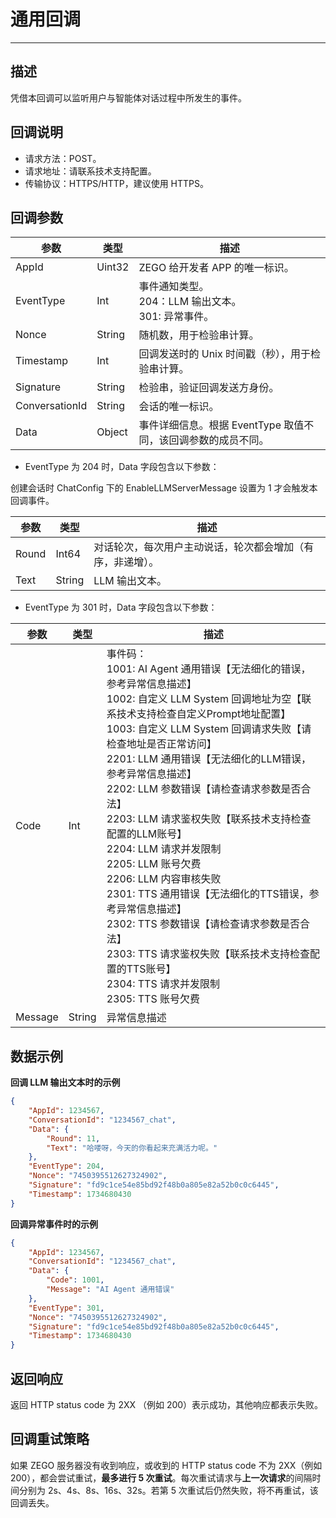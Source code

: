 
# 通用回调

- - -

## 描述

凭借本回调可以监听用户与智能体对话过程中所发生的事件。

## 回调说明

- 请求方法：POST。
- 请求地址：请联系技术支持配置。
- 传输协议：HTTPS/HTTP，建议使用 HTTPS。

## 回调参数

| 参数 | 类型 | 描述 |
|------|------|------|
| AppId | Uint32 | ZEGO 给开发者 APP 的唯一标识。 |
| EventType | Int | 事件通知类型。<br/>204：LLM 输出文本。<br/>301: 异常事件。 |
| Nonce | String | 随机数，用于检验串计算。 |
| Timestamp | Int | 回调发送时的 Unix 时间戳（秒），用于检验串计算。 |
| Signature | String | 检验串，验证回调发送方身份。 |
| ConversationId | String | 会话的唯一标识。 |
| Data | Object | 事件详细信息。根据 EventType 取值不同，该回调参数的成员不同。 |

- EventType 为 204 时，Data 字段包含以下参数：

<Note title="说明">

创建会话时 ChatConfig 下的 EnableLLMServerMessage 设置为 1 才会触发本回调事件。

</Note>

| 参数 | 类型 | 描述 |
|------|------|------|
| Round | Int64 | 对话轮次，每次用户主动说话，轮次都会增加（有序，非递增）。 |
| Text | String | LLM 输出文本。 |

- EventType 为 301 时，Data 字段包含以下参数：

| 参数 | 类型 | 描述 |
|------|------|------|
| Code | Int | 事件码：<br/>1001: AI Agent 通用错误【无法细化的错误，参考异常信息描述】<br/>1002: 自定义 LLM System 回调地址为空【联系技术支持检查自定义Prompt地址配置】<br/>1003: 自定义 LLM System 回调请求失败【请检查地址是否正常访问】<br/>2201: LLM 通用错误【无法细化的LLM错误，参考异常信息描述】<br/>2202: LLM 参数错误【请检查请求参数是否合法】<br/>2203: LLM 请求鉴权失败【联系技术支持检查配置的LLM账号】<br/>2204: LLM 请求并发限制<br/>2205: LLM 账号欠费<br/>2206: LLM 内容审核失败<br/>2301: TTS 通用错误【无法细化的TTS错误，参考异常信息描述】<br/>2302: TTS 参数错误【请检查请求参数是否合法】<br/>2303: TTS 请求鉴权失败【联系技术支持检查配置的TTS账号】<br/>2304: TTS 请求并发限制<br/>2305: TTS 账号欠费 |
| Message | String | 异常信息描述 |


## 数据示例

**回调 LLM 输出文本时的示例**

```json
{
    "AppId": 1234567,
    "ConversationId": "1234567_chat",
    "Data": {
        "Round": 11,
        "Text": "哈喽呀，今天的你看起来充满活力呢。"
    },
    "EventType": 204,
    "Nonce": "7450395512627324902",
    "Signature": "fd9c1ce54e85bd92f48b0a805e82a52b0c0c6445",
    "Timestamp": 1734680430
}
```

**回调异常事件时的示例**

```json
{
    "AppId": 1234567,
    "ConversationId": "1234567_chat",
    "Data": {
        "Code": 1001,
        "Message": "AI Agent 通用错误"
    },
    "EventType": 301,
    "Nonce": "7450395512627324902",
    "Signature": "fd9c1ce54e85bd92f48b0a805e82a52b0c0c6445",
    "Timestamp": 1734680430
}
```


## 返回响应
返回 HTTP status code 为 2XX （例如 200）表示成功，其他响应都表示失败。

## 回调重试策略

如果 ZEGO 服务器没有收到响应，或收到的 HTTP status code 不为 2XX（例如 200），都会尝试重试，**最多进行 5 次重试**。每次重试请求与**上一次请求**的间隔时间分别为 2s、4s、8s、16s、32s。若第 5 次重试后仍然失败，将不再重试，该回调丢失。
